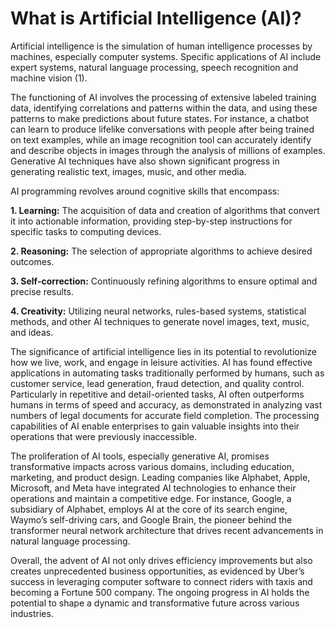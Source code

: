 # What is Artificial Intelligence (AI)?

Artificial intelligence is the simulation of human intelligence processes by machines, especially computer systems. Specific applications of AI include expert systems, natural language processing, speech recognition and machine vision (1).

The functioning of AI involves the processing of extensive labeled training data, identifying correlations and patterns within the data, and using these patterns to make predictions about future states. For instance, a chatbot can learn to produce lifelike conversations with people after being trained on text examples, while an image recognition tool can accurately identify and describe objects in images through the analysis of millions of examples. Generative AI techniques have also shown significant progress in generating realistic text, images, music, and other media.

AI programming revolves around cognitive skills that encompass:

**1. Learning:** The acquisition of data and creation of algorithms that convert it into actionable information, providing step-by-step instructions for specific tasks to computing devices.

**2. Reasoning:** The selection of appropriate algorithms to achieve desired outcomes.

**3. Self-correction:** Continuously refining algorithms to ensure optimal and precise results.

**4. Creativity:** Utilizing neural networks, rules-based systems, statistical methods, and other AI techniques to generate novel images, text, music, and ideas.

The significance of artificial intelligence lies in its potential to revolutionize how we live, work, and engage in leisure activities. AI has found effective applications in automating tasks traditionally performed by humans, such as customer service, lead generation, fraud detection, and quality control. Particularly in repetitive and detail-oriented tasks, AI often outperforms humans in terms of speed and accuracy, as demonstrated in analyzing vast numbers of legal documents for accurate field completion. The processing capabilities of AI enable enterprises to gain valuable insights into their operations that were previously inaccessible.

The proliferation of AI tools, especially generative AI, promises transformative impacts across various domains, including education, marketing, and product design. Leading companies like Alphabet, Apple, Microsoft, and Meta have integrated AI technologies to enhance their operations and maintain a competitive edge. For instance, Google, a subsidiary of Alphabet, employs AI at the core of its search engine, Waymo's self-driving cars, and Google Brain, the pioneer behind the transformer neural network architecture that drives recent advancements in natural language processing.

Overall, the advent of AI not only drives efficiency improvements but also creates unprecedented business opportunities, as evidenced by Uber's success in leveraging computer software to connect riders with taxis and becoming a Fortune 500 company. The ongoing progress in AI holds the potential to shape a dynamic and transformative future across various industries.
